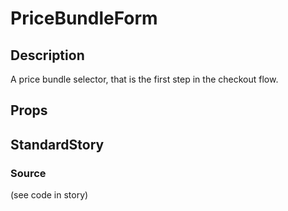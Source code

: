
<Meta title="forms/price-bundle-form" component={PriceBundleForm} />

# PriceBundleForm

## Description
A price bundle selector, that is the first step in the checkout flow.

## Props
<Props of={PriceBundleForm} />

## StandardStory
<Preview>
	<Story name="standard">
		<div style={{ width: 800 }}>
			<PriceBundleForm onSubmit={action("onSubmit")} />
		</div>
	</Story>
</Preview>

### Source
(see code in story)
